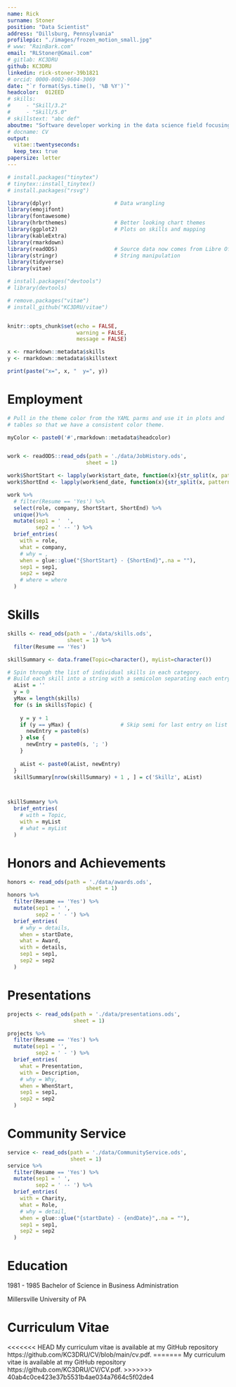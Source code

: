 ```yaml
---
name: Rick
surname: Stoner
position: "Data Scientist"
address: "Dillsburg, Pennsylvania"
profilepic: "./images/frozen_motion_small.jpg"
# www: "RainBark.com"
email: "RLStoner@Gmail.com"
# gitlab: KC3DRU
github: KC3DRU
linkedin: rick-stoner-39b1821
# orcid: 0000-0002-9604-3069
date: "`r format(Sys.time(), '%B %Y')`"
headcolor:  012EED  
# skills:
#     - "Skill/3.2"
#     - "Skill/5.0"
# skillstext: "abc def"
aboutme: "Software developer working in the data science field focusing on <br/> data acquisition and preparation, process automation, and data visualization."
# docname: CV
output: 
  vitae::twentyseconds:
  keep_tex: true
papersize: letter
---
```



```r
# install.packages("tinytex")
# tinytex::install_tinytex()
# install.packages("rsvg")

library(dplyr)                    # Data wrangling
library(emojifont)
library(fontawesome)
library(hrbrthemes)               # Better looking chart themes
library(ggplot2)                  # Plots on skills and mapping
library(kableExtra)
library(rmarkdown)
library(readODS)                  # Source data now comes from Libre Office worksheets
library(stringr)                  # String manipulation
library(tidyverse)
library(vitae) 

# install.packages("devtools")
# library(devtools)

# remove.packages("vitae")
# install_github("KC3DRU/vitae")


knitr::opts_chunk$set(echo = FALSE,
                      warning = FALSE,
                      message = FALSE)

x <- rmarkdown::metadata$skills
y <- rmarkdown::metadata$skillstext

print(paste("x=", x, "  y=", y))
```


# Employment  

```r

# Pull in the theme color from the YAML parms and use it in plots and 
# tables so that we have a consistent color theme.

myColor <- paste0('#',rmarkdown::metadata$headcolor)


work <- readODS::read_ods(path = './data/JobHistory.ods',
                         sheet = 1)

work$ShortStart <- lapply(work$start_date, function(x){str_split(x, pattern = '-')[[1]][1]} )
work$ShortEnd <- lapply(work$end_date, function(x){str_split(x, pattern = '-')[[1]][1]} )

work %>%
  # filter(Resume == 'Yes') %>%
  select(role, company, ShortStart, ShortEnd) %>%
  unique()%>%
  mutate(sep1 = '  ',
         sep2 = ' -- ') %>%
  brief_entries(
    with = role,
    what = company,
    # why = ,
    when = glue::glue("{ShortStart} - {ShortEnd}",.na = ""),
    sep1 = sep1,
    sep2 = sep2
    # where = where
  )

```

# Skills

```r
skills <- read_ods(path = './data/skills.ods',
                   sheet = 1) %>%
  filter(Resume == 'Yes')

skillSummary <- data.frame(Topic=character(), myList=character())

# Spin through the list of individual skills in each category.
# Build each skill into a string with a semicolon separating each entry.
  aList = ''
  y = 0
  yMax = length(skills)
  for (s in skills$Topic) {
    
    y = y + 1
    if (y == yMax) {                # Skip semi for last entry on list
      newEntry = paste0(s)
    } else {
      newEntry = paste0(s, '; ')  
    }
    
    aList <- paste0(aList, newEntry)
  }
  skillSummary[nrow(skillSummary) + 1 , ] = c('Skillz', aList)



skillSummary %>%
  brief_entries(
    # with = Topic,
    with = myList
    # what = myList
  )

```

# Honors and Achievements

```r
honors <- read_ods(path = './data/awards.ods',
                         sheet = 1)
honors %>%
  filter(Resume == 'Yes') %>%
  mutate(sep1 = ' ',
         sep2 = ' - ') %>%
  brief_entries(
    # why = details,
    when = startDate,
    what = Award,
    with = details,
    sep1 = sep1,
    sep2 = sep2
  )

```

#  Presentations

```r

projects <- read_ods(path = './data/presentations.ods',
                     sheet = 1)

projects %>%
  filter(Resume == 'Yes') %>%
  mutate(sep1 = '',
         sep2 = ' - ') %>%
  brief_entries(
    what = Presentation,
    with = Description,
    # why = Why,
    when = WhenStart,
    sep1 = sep1,
    sep2 = sep2
  )

```

# Community Service

```r

service <- read_ods(path = './data/CommunityService.ods',
                    sheet = 1)
service %>%
  filter(Resume == 'Yes') %>%
  mutate(sep1 = ' ',
         sep2 = ' -- ') %>%
  brief_entries(
    with = Charity,
    what = Role,
    # why = detail,
    when = glue::glue("{startDate} - {endDate}",.na = ""),
    sep1 = sep1,
    sep2 = sep2
  )

```


#  Education

1981 - 1985 Bachelor of Science in Business Administration

Millersville University of PA



Curriculum Vitae
============================

<<<<<<< HEAD
My curriculum vitae is available at my GitHub repository https://github.com/KC3DRU/CV/blob/main/cv.pdf. 
=======
My curriculum vitae is available at my GitHub repository https://github.com/KC3DRU/CV/CV.pdf. 
>>>>>>> 40ab4c0ce423e37b5531b4ae034a7664c5f02de4

